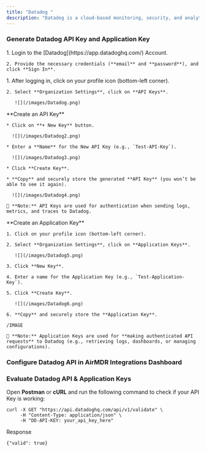 ```yaml
---
title: "Datadog "
description: "Datadog is a cloud-based monitoring, security, and analytics platform that provides real-time visibility into applications, infrastructure, logs, and security metrics. It helps organizations detect issues, optimize performance, and enhance security."
---
```


### Generate Datadog API Key and Application Key

<Steps>
  <Step title="Step 1">
    1. Login to the [Datadog](https://app.datadoghq.com/) Account.

    2. Provide the necessary credentials (**email** and **password**), and click **Sign In**.
  </Step>

  <Step title="Step 2">
    1. After logging in, click on your profile icon (bottom-left corner).

    2. Select **Organization Settings**, click on **API Keys**.

       ![](/images/Datadog.png)
  </Step>

  <Step title="Step 3">
    **Create an API Key**

    * Click on **+ New Key** button.

      ![](/images/Datadog2.png)

    * Enter a **Name** for the New API Key (e.g., `Test-API-Key`).

      ![](/images/Datadog3.png)

    * Click **Create Key**.

    * **Copy** and securely store the generated **API Key** (you won’t be able to see it again).

      ![](/images/Datadog4.png)

    📌 **Note:** API Keys are used for authentication when sending logs, metrics, and traces to Datadog.
  </Step>

  <Step title="Step 4">
    **Create an Application Key**

    1. Click on your profile icon (bottom-left corner).

    2. Select **Organization Settings**, click on **Application Keys**.

       ![](/images/Datadog5.png)

    3. Click **New Key**.

    4. Enter a name for the Application Key (e.g., `Test-Application-Key`).

    5. Click **Create Key**.

       ![](/images/Datadog6.png)

    6. **Copy** and securely store the **Application Key**.

    /IMAGE

    📌 **Note:** Application Keys are used for **making authenticated API requests** to Datadog (e.g., retrieving logs, dashboards, or managing configurations).
  </Step>
</Steps>

### Configure Datadog API in AirMDR Integrations Dashboard

### Evaluate Datadog API & Application Keys

Open **Postman** or **cURL** and run the following command to check if your API Key is working:

```
curl -X GET "https://api.datadoghq.com/api/v1/validate" \
     -H "Content-Type: application/json" \
     -H "DD-API-KEY: your_api_key_here"
```

Response

```
{"valid": true}
```